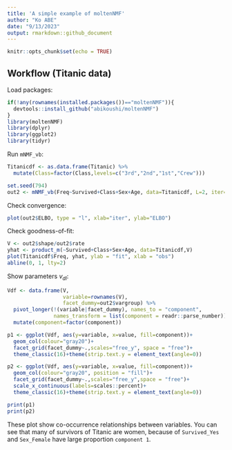 ```yaml
---
title: 'A simple example of moltenNMF'
author: "Ko ABE"
date: "9/13/2023"
output: rmarkdown::github_document
---
```


```r
knitr::opts_chunk$set(echo = TRUE)
```

## Workflow (Titanic data)

Load packages:
```r
if(!any(rownames(installed.packages())=="moltenNMF")){
  devtools::install_github("abikoushi/moltenNMF")
}
library(moltenNMF)
library(dplyr)
library(ggplot2)
library(tidyr)
```

Run `mNMF_vb`:
```r
Titanicdf <- as.data.frame(Titanic) %>% 
  mutate(Class=factor(Class,levels=c("3rd","2nd","1st","Crew")))

set.seed(794)
out2 <- mNMF_vb(Freq~Survived+Class+Sex+Age, data=Titanicdf, L=2, iter=500)
```

Check convergence:
```r
plot(out2$ELBO, type = "l", xlab="iter", ylab="ELBO")
```


Check goodness-of-fit:
```r
V <- out2$shape/out2$rate
yhat <- product_m(~Survived+Class+Sex+Age, data=Titanicdf,V)
plot(Titanicdf$Freq, yhat, ylab = "fit", xlab = "obs")
abline(0, 1, lty=2)
```

Show parameters $v_{dl}$:
```r
Vdf <- data.frame(V,
                  variable=rownames(V),
                  facet_dummy=out2$vargroup) %>% 
  pivot_longer(!(variable|facet_dummy), names_to = "component", 
               names_transform = list(component = readr::parse_number)) %>% 
  mutate(component=factor(component))

p1 <- ggplot(Vdf, aes(y=variable, x=value, fill=component))+
  geom_col(colour="gray20")+
  facet_grid(facet_dummy~.,scales="free_y", space = "free")+
  theme_classic(16)+theme(strip.text.y = element_text(angle=0))

p2 <- ggplot(Vdf, aes(y=variable, x=value, fill=component))+
  geom_col(colour="gray20", position = "fill")+
  facet_grid(facet_dummy~.,scales="free_y",space = "free")+
  scale_x_continuous(labels=scales::percent)+
  theme_classic(16)+theme(strip.text.y = element_text(angle=0))

print(p1)
print(p2)
```

These plot show co-occurrence relationships between variables. 
You can see that many of survivors of Titanic are women, because of `Survived_Yes`  and `Sex_Female` have large proportion `component 1`.
